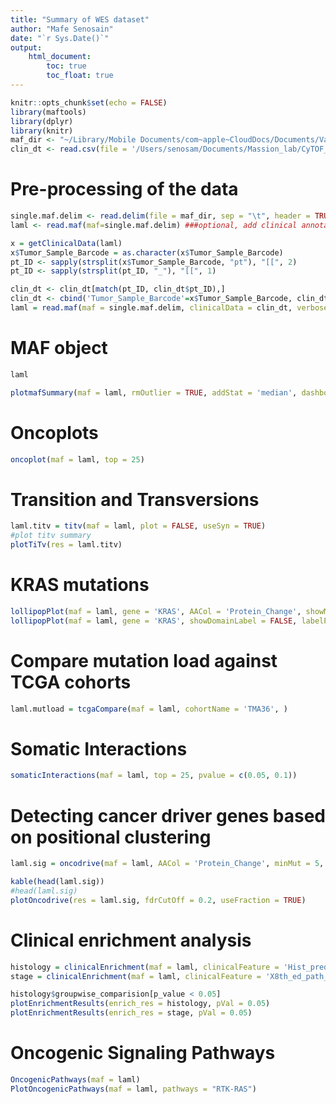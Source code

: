 ```yaml
---
title: "Summary of WES dataset"
author: "Mafe Senosain"
date: "`r Sys.Date()`"
output:
    html_document:
        toc: true
        toc_float: true
---
```


```r
knitr::opts_chunk$set(echo = FALSE)
library(maftools)
library(dplyr)
library(knitr)
maf_dir <- "~/Library/Mobile Documents/com~apple~CloudDocs/Documents/Vanderbilt/Massion_Lab/Projects/CyTOF_ADC_project/Data/WES/TwistWES_Tumor_pipeline.filter.allSamples.maf"
clin_dt <- read.csv(file = '/Users/senosam/Documents/Massion_lab/CyTOF_summary/CDE_TMA36_2021JAN13_SA_MF.csv')
```

# Pre-processing of the data
```r
single.maf.delim <- read.delim(file = maf_dir, sep = "\t", header = TRUE, fill = TRUE, comment.char = "#")
laml <- read.maf(maf=single.maf.delim) ###optional, add clinical annotation file with "clinicalData" argument in read.maf()

x = getClinicalData(laml)
x$Tumor_Sample_Barcode = as.character(x$Tumor_Sample_Barcode)
pt_ID <- sapply(strsplit(x$Tumor_Sample_Barcode, "pt"), "[[", 2)
pt_ID <- sapply(strsplit(pt_ID, "_"), "[[", 1)

clin_dt <- clin_dt[match(pt_ID, clin_dt$pt_ID),]
clin_dt <- cbind('Tumor_Sample_Barcode'=x$Tumor_Sample_Barcode, clin_dt)
laml = read.maf(maf = single.maf.delim, clinicalData = clin_dt, verbose = F)
```

# MAF object
```r
laml
```

```r
plotmafSummary(maf = laml, rmOutlier = TRUE, addStat = 'median', dashboard = TRUE, titvRaw = FALSE)
```

# Oncoplots
```r
oncoplot(maf = laml, top = 25)
```

# Transition and Transversions
```r
laml.titv = titv(maf = laml, plot = FALSE, useSyn = TRUE)
#plot titv summary
plotTiTv(res = laml.titv)
```

# KRAS mutations
```r
lollipopPlot(maf = laml, gene = 'KRAS', AACol = 'Protein_Change', showMutationRate = TRUE)
lollipopPlot(maf = laml, gene = 'KRAS', showDomainLabel = FALSE, labelPos = 'all')
```

# Compare mutation load against TCGA cohorts
```r
laml.mutload = tcgaCompare(maf = laml, cohortName = 'TMA36', )
```

# Somatic Interactions
```r
somaticInteractions(maf = laml, top = 25, pvalue = c(0.05, 0.1))
```

# Detecting cancer driver genes based on positional clustering

```r
laml.sig = oncodrive(maf = laml, AACol = 'Protein_Change', minMut = 5, pvalMethod = 'zscore')
```

```r
kable(head(laml.sig))
#head(laml.sig)
plotOncodrive(res = laml.sig, fdrCutOff = 0.2, useFraction = TRUE)
```

# Clinical enrichment analysis
```r
histology = clinicalEnrichment(maf = laml, clinicalFeature = 'Hist_predominant')
stage = clinicalEnrichment(maf = laml, clinicalFeature = 'X8th_ed_path_stage')
```

```r
histology$groupwise_comparision[p_value < 0.05]
plotEnrichmentResults(enrich_res = histology, pVal = 0.05)
plotEnrichmentResults(enrich_res = stage, pVal = 0.05)
```

# Oncogenic Signaling Pathways
```r
OncogenicPathways(maf = laml)
PlotOncogenicPathways(maf = laml, pathways = "RTK-RAS")
```

